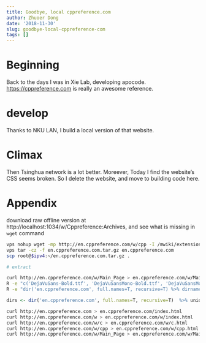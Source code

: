 ```yaml
---
title: Goodbye, local cppreference.com
author: Zhuoer Dong
date: '2018-11-30'
slug: goodbye-local-cppreference-com
tags: []
---
```


# Beginning

Back to the days I was in Xie Lab, developing apocode. <https://cppreference.com> is really an awesome reference.


# develop

Thanks to NKU LAN, I build a local version of that website.


# Climax

Then Tsinghua network is a lot better. Moreever, Today I find the website's CSS seems broken. So I delete the website, and move to building code here.


# Appendix

download raw offline version at http://localhost:1034/w/Cppreference:Archives, and see what is missing in `wget` command

``` bash
vps nohup wget -mp http://en.cppreference.com/w/cpp -I /mwiki/extensions,/mwiki/skins,/w/c,/w/cpp &> /dev/null &
vps tar -cz -f en.cppreference.com.tar.gz en.cppreference.com
scp root@$ipv4:~/en.cppreference.com.tar.gz .

# extract

curl http://en.cppreference.com/w/Main_Page > en.cppreference.com/w/Main_Page.html
R -e "c('DejaVuSans-Bold.ttf', 'DejaVuSansMono-Bold.ttf', 'DejaVuSansMonoCondensed60.ttf', 'DejaVuSansMonoCondensed75.ttf', 'DejaVuSansMono.ttf', 'DejaVuSans.ttf', 'favicon.ico', 'robots.txt') %>% paste0('curl http://en.cppreference.com/', ., ' > en.cppreference.com/', .) %>% parallel::mclapply(mc.cores = 16, system)"
R -e "dir('en.cppreference.com', full.names=T, recursive=T) %>% dirname %>% {c(., dirname(.))} %>% unique %>% paste0('[ -f ', ., '/index.html ] || curl http://', ., ' > ', ., '/index.html') %>% parallel::mclapply(mc.cores = 16, system)"
```

```r
dirs <- dir('en.cppreference.com', full.names=T, recursive=T)  %>% unique
```

```bash
curl http://en.cppreference.com > en.cppreference.com/index.html
curl http://en.cppreference.com/w > en.cppreference.com/w/index.html
curl http://en.cppreference.com/w/c > en.cppreference.com/w/c.html
curl http://en.cppreference.com/w/cpp > en.cppreference.com/w/cpp.html
curl http://en.cppreference.com/w/Main_Page > en.cppreference.com/w/Main_Page.html
```




